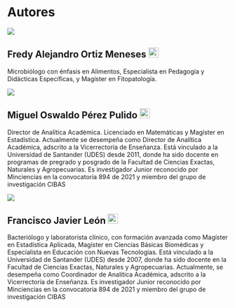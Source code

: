 # Autores {.unnumbered}

::: callout-tip
![](images/FAOM.png)

## Fredy Alejandro Ortiz Meneses [![](images/orcid.logo.icon.svg){width="23"}](https://orcid.org/0000-0002-9521-5033)

Microbiólogo con énfasis en Alimentos, Especialista en Pedagogía y Didácticas Específicas, y Magíster en Fitopatología.
:::

::: callout-tip
![](images/MOPP.jpg)

## Miguel Oswaldo Pérez Pulido ![](images/orcid.logo.icon.svg){width="23"}

Director de Analítica Académica. Licenciado en Matemáticas y Magíster en Estadística. Actualmente se desempeña como Director de Analítica Académica, adscrito a la Vicerrectoría de Enseñanza. Está vinculado a la Universidad de Santander (UDES) desde 2011, donde ha sido docente en programas de pregrado y posgrado de la Facultad de Ciencias Exactas, Naturales y Agropecuarias. Es investigador Junior reconocido por Minciencias en la convocatoria 894 de 2021 y miembro del grupo de investigación CIBAS
:::

::: callout-tip
![](images/FJL.jpg)

## Francisco Javier León [![](images/orcid.logo.icon.svg){width="23"}](https://orcid.org/0000-0002-8904-5242)

Bacteriólogo y laboratorista clínico, con formación avanzada como Magíster en Estadística Aplicada, Magíster en Ciencias Básicas Biomédicas y Especialista en Educación con Nuevas Tecnologías. Está vinculado a la Universidad de Santander (UDES) desde 2007, donde ha sido docente en la Facultad de Ciencias Exactas, Naturales y Agropecuarias. Actualmente, se desempeña como Coordinador de Analítica Académica, adscrito a la Vicerrectoría de Enseñanza. Es investigador Junior reconocido por Minciencias en la convocatoria 894 de 2021 y miembro del grupo de investigación CIBAS
:::
